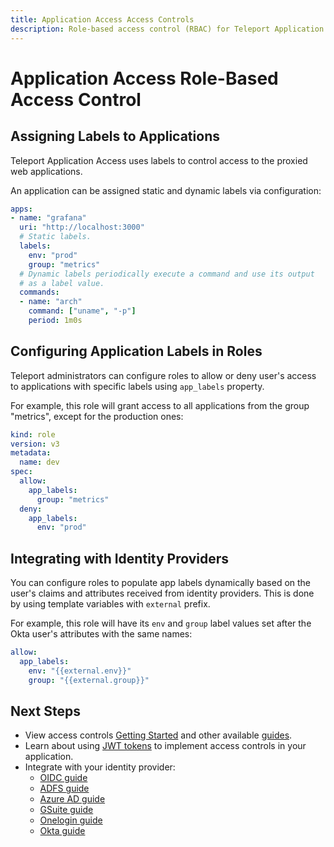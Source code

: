```yaml
---
title: Application Access Access Controls
description: Role-based access control (RBAC) for Teleport Application Access
---
```


# Application Access Role-Based Access Control

## Assigning Labels to Applications

Teleport Application Access uses labels to control access to the proxied
web applications.

An application can be assigned static and dynamic labels via configuration:

```yaml
apps:
- name: "grafana"
  uri: "http://localhost:3000"
  # Static labels.
  labels:
    env: "prod"
    group: "metrics"
  # Dynamic labels periodically execute a command and use its output
  # as a label value.
  commands:
  - name: "arch"
    command: ["uname", "-p"]
    period: 1m0s
```

## Configuring Application Labels in Roles

Teleport administrators can configure roles to allow or deny user's access to
applications with specific labels using `app_labels` property.

For example, this role will grant access to all applications from the group
"metrics", except for the production ones:

```yaml
kind: role
version: v3
metadata:
  name: dev
spec:
  allow:
    app_labels:
      group: "metrics"
  deny:
    app_labels:
      env: "prod"
```

## Integrating with Identity Providers

You can configure roles to populate app labels dynamically based on the user's
claims and attributes received from identity providers. This is done by using
template variables with `external` prefix.

For example, this role will have its `env` and `group` label values set after
the Okta user's attributes with the same names:

```yaml
allow:
  app_labels:
    env: "{{external.env}}"
    group: "{{external.group}}"
```

## Next Steps

- View access controls [Getting Started](../access-controls/getting-started.mdx)
  and other available [guides](../access-controls/guides.mdx).
- Learn about using [JWT tokens](./guides/jwt.mdx) to implement access controls
  in your application.
- Integrate with your identity provider:
  - [OIDC guide](../enterprise/sso/oidc.mdx)
  - [ADFS guide](../enterprise/sso/ssh-adfs.mdx)
  - [Azure AD guide](../enterprise/sso/ssh-azuread.mdx)
  - [GSuite guide](../enterprise/sso/ssh-azuread.mdx)
  - [Onelogin guide](../enterprise/sso/ssh-one-login.mdx)
  - [Okta guide](../enterprise/sso/ssh-okta.mdx)
